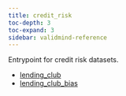 ```yaml
---
title: credit_risk
toc-depth: 3
toc-expand: 3
sidebar: validmind-reference
---
```


Entrypoint for credit risk datasets.

- [lending_club](credit_risk/lending_club.qmd)
- [lending_club_bias](credit_risk/lending_club_bias.qmd)
